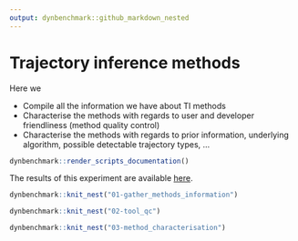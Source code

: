 ```yaml
---
output: dynbenchmark::github_markdown_nested
---
```


# Trajectory inference methods

Here we

- Compile all the information we have about TI methods
- Characterise the methods with regards to user and developer friendliness (method quality control)
- Characterise the methods with regards to prior information, underlying algorithm, possible detectable trajectory types, ...

```r
dynbenchmark::render_scripts_documentation()
```

The results of this experiment are available [here](`r dynbenchmark::link_to_results()`).


```r
dynbenchmark::knit_nest("01-gather_methods_information")
```

```r
dynbenchmark::knit_nest("02-tool_qc")
```

```r
dynbenchmark::knit_nest("03-method_characterisation")
```
